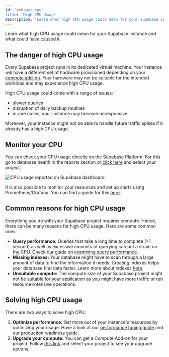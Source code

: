 ```yaml
---
id: 'exhaust-cpu'
title: 'High CPU Usage'
description: 'Learn what high CPU usage could mean for your Supabase instance and what could have caused it.'
---
```


Learn what high CPU usage could mean for your Supabase instance and what could have caused it.

## The danger of high CPU usage

Every Supabase project runs in its dedicated virtual machine. Your instance will have a different set of hardware provisioned depending on your [compute add-on](https://supabase.com/docs/guides/platform/compute-add-ons). Your hardware may not be suitable for the intended workload and may experience high CPU usage.

High CPU usage could come with a range of issues:

- slower queries
- disruption of daily backup routines
- in rare cases, your instance may become unresponsive

Moreover, your instance might not be able to handle future traffic spikes if it already has a high CPU usage.

## Monitor your CPU

You can check your CPU usage directly on the Supabase Platform. For this go to database health in the reports section or [click here](https://supabase.com/dashboard/project/_/reports/database) and select your project.

![CPU usage reported on Supabase dashboard](/docs/img/guides/platform/exhaust-cpu-report.png)

It is also possible to monitor your resources and set up alerts using Prometheus/Grafana. You can find a guide for this [here](https://supabase.com/docs/guides/platform/metrics).

## Common reasons for high CPU usage

Everything you do with your Supabase project requires compute. Hence, there can be many reasons for high CPU usage. Here are some common ones:

- **Query performance:** Queries that take a long time to complete (>1 second) as well as excessive amounts of querying can put a strain on the CPU. Check our guide on [examining query performance](https://supabase.com/docs/guides/platform/performance#examining-query-performance).
- **Missing indexes:** Your database might have to scan through a large amount of data to find the information it needs. Creating indexes helps your database find data faster. Learn more about indexes [here](https://supabase.com/docs/guides/database/postgres/indexes).
- **Unsuitable compute:** The compute size of your Supabase project might not be suitable for your application as you might have more traffic or run resource-intensive operations.

## Solving high CPU usage

There are two ways to solve high CPU:

1. **Optimize performance:** Get more out of your instance's resources by optimizing your usage. Have a look at our [performance tuning guide](https://supabase.com/docs/guides/platform/performance#examining-query-performance) and our [production readiness guide](https://supabase.com/docs/guides/platform/going-into-prod#performance).
2. **Upgrade your compute:** You can get a Compute Add-on for your project. Follow [this link](https://supabase.com/dashboard/project/_/settings/addons?panel=computeInstance) and select your project to see your upgrade options.
